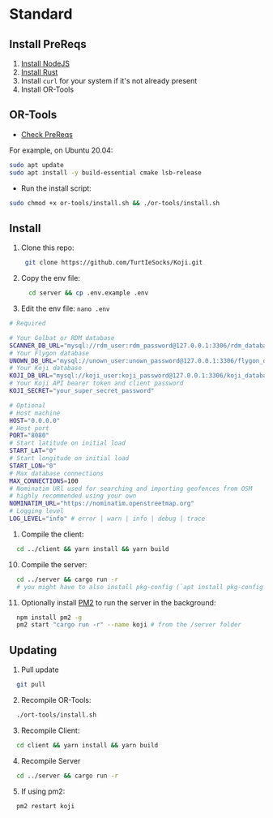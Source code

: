 # Standard

## Install PreReqs

1. [Install NodeJS](https://nodejs.dev/en/learn/how-to-install-nodejs/)
1. [Install Rust](https://www.rust-lang.org/tools/install)
1. Install `curl` for your system if it's not already present
1. Install OR-Tools

## OR-Tools

- [Check PreReqs](https://developers.google.com/optimization/install/cpp/binary_linux#prerequisites)

For example, on Ubuntu 20.04:

```bash
sudo apt update
sudo apt install -y build-essential cmake lsb-release
```

- Run the install script:

```bash
sudo chmod +x or-tools/install.sh && ./or-tools/install.sh
```

## Install

1. Clone this repo:

   ```bash
    git clone https://github.com/TurtIeSocks/Koji.git
   ```

1. Copy the env file:

   ```bash
     cd server && cp .env.example .env
   ```

1. Edit the env file: `nano .env`

```bash
# Required

# Your Golbat or RDM database
SCANNER_DB_URL="mysql://rdm_user:rdm_password@127.0.0.1:3306/rdm_database"
# Your Flygon database
UNOWN_DB_URL="mysql://unown_user:unown_password@127.0.0.1:3306/flygon_database"
# Your Koji database
KOJI_DB_URL="mysql://koji_user:koji_password@127.0.0.1:3306/koji_database"
# Your Koji API bearer token and client password
KOJI_SECRET="your_super_secret_password"

# Optional
# Host machine
HOST="0.0.0.0"
# Host port
PORT="8080"
# Start latitude on initial load
START_LAT="0"
# Start longitude on initial load
START_LON="0"
# Max database connections
MAX_CONNECTIONS=100
# Nominatim URl used for searching and importing geofences from OSM
# highly recommended using your own
NOMINATIM_URL="https://nominatim.openstreetmap.org"
# Logging level
LOG_LEVEL="info" # error | warn | info | debug | trace
```

1. Compile the client:

```bash
  cd ../client && yarn install && yarn build
```

10. Compile the server:

```bash
  cd ../server && cargo run -r
  # you might have to also install pkg-config (`apt install pkg-config`)
```

11. Optionally install [PM2](https://pm2.keymetrics.io/) to run the server in the background:

```bash
  npm install pm2 -g
  pm2 start "cargo run -r" --name koji # from the /server folder
```

## Updating

1. Pull update

```bash
  git pull
```

2. Recompile OR-Tools:

```bash
  ./ort-tools/install.sh
```

3. Recompile Client:

```bash
  cd client && yarn install && yarn build
```

4. Recompile Server

```bash
  cd ../server && cargo run -r
```

5. If using pm2:

```bash
  pm2 restart koji
```
